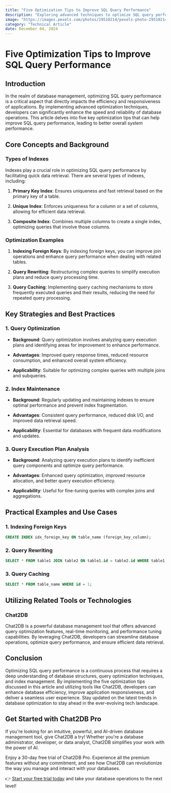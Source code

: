 ```yaml
---
title: "Five Optimization Tips to Improve SQL Query Performance"
description: "Exploring advanced techniques to optimize SQL query performance for better database efficiency."
image: "https://images.pexels.com/photos/29510214/pexels-photo-29510214.jpeg?auto=compress&cs=tinysrgb&dpr=1&w=500"
category: "Technical Article"
date: December 04, 2024
---
```


# Five Optimization Tips to Improve SQL Query Performance

## Introduction

In the realm of database management, optimizing SQL query performance is a critical aspect that directly impacts the efficiency and responsiveness of applications. By implementing advanced optimization techniques, developers can significantly enhance the speed and reliability of database operations. This article delves into five key optimization tips that can help improve SQL query performance, leading to better overall system performance.

## Core Concepts and Background

### Types of Indexes

Indexes play a crucial role in optimizing SQL query performance by facilitating quick data retrieval. There are several types of indexes, including:

1. **Primary Key Index**: Ensures uniqueness and fast retrieval based on the primary key of a table.

2. **Unique Index**: Enforces uniqueness for a column or a set of columns, allowing for efficient data retrieval.

3. **Composite Index**: Combines multiple columns to create a single index, optimizing queries that involve those columns.

### Optimization Examples

1. **Indexing Foreign Keys**: By indexing foreign keys, you can improve join operations and enhance query performance when dealing with related tables.

2. **Query Rewriting**: Restructuring complex queries to simplify execution plans and reduce query processing time.

3. **Query Caching**: Implementing query caching mechanisms to store frequently executed queries and their results, reducing the need for repeated query processing.

## Key Strategies and Best Practices

### 1. Query Optimization

- **Background**: Query optimization involves analyzing query execution plans and identifying areas for improvement to enhance performance.

- **Advantages**: Improved query response times, reduced resource consumption, and enhanced overall system efficiency.

- **Applicability**: Suitable for optimizing complex queries with multiple joins and subqueries.

### 2. Index Maintenance

- **Background**: Regularly updating and maintaining indexes to ensure optimal performance and prevent index fragmentation.

- **Advantages**: Consistent query performance, reduced disk I/O, and improved data retrieval speed.

- **Applicability**: Essential for databases with frequent data modifications and updates.

### 3. Query Execution Plan Analysis

- **Background**: Analyzing query execution plans to identify inefficient query components and optimize query performance.

- **Advantages**: Enhanced query optimization, improved resource allocation, and better query execution efficiency.

- **Applicability**: Useful for fine-tuning queries with complex joins and aggregations.

## Practical Examples and Use Cases

### 1. Indexing Foreign Keys

```sql
CREATE INDEX idx_foreign_key ON table_name (foreign_key_column);
```

### 2. Query Rewriting

```sql
SELECT * FROM table1 JOIN table2 ON table1.id = table2.id WHERE table1.status = 'active';
```

### 3. Query Caching

```sql
SELECT * FROM table_name WHERE id = 1;
```

## Utilizing Related Tools or Technologies

### Chat2DB

Chat2DB is a powerful database management tool that offers advanced query optimization features, real-time monitoring, and performance tuning capabilities. By leveraging Chat2DB, developers can streamline database operations, optimize query performance, and ensure efficient data retrieval.

## Conclusion

Optimizing SQL query performance is a continuous process that requires a deep understanding of database structures, query optimization techniques, and index management. By implementing the five optimization tips discussed in this article and utilizing tools like Chat2DB, developers can enhance database efficiency, improve application responsiveness, and deliver a seamless user experience. Stay updated on the latest trends in database optimization to stay ahead in the ever-evolving tech landscape.


## Get Started with Chat2DB Pro

If you're looking for an intuitive, powerful, and AI-driven database management tool, give Chat2DB a try! Whether you're a database administrator, developer, or data analyst, Chat2DB simplifies your work with the power of AI.

Enjoy a 30-day free trial of Chat2DB Pro. Experience all the premium features without any commitment, and see how Chat2DB can revolutionize the way you manage and interact with your databases.

👉 [Start your free trial today](https://chat2db.ai/pricing) and take your database operations to the next level!
